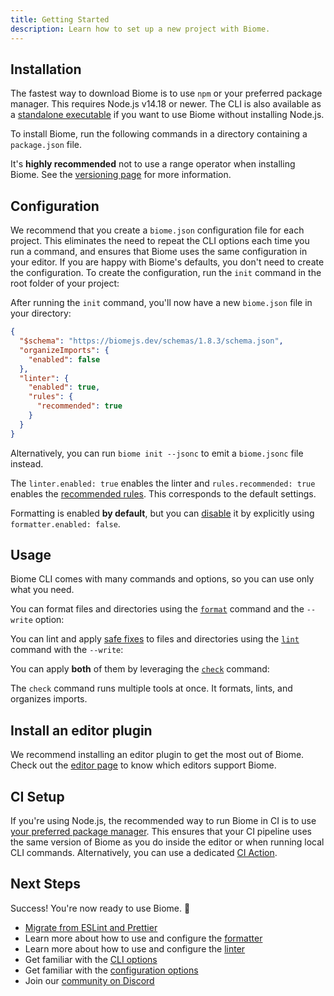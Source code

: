 ```yaml
---
title: Getting Started
description: Learn how to set up a new project with Biome.
---
```



## Installation

The fastest way to download Biome is to use `npm` or your preferred package manager.
This requires Node.js v14.18 or newer.
The CLI is also available as a [standalone executable](/guides/manual-installation) if you want to use Biome without installing Node.js.

To install Biome, run the following commands in a directory containing a `package.json` file.

<PackageManagerCommand
  npm="install --save-dev --save-exact @biomejs/biome"
  pnpm="add --save-dev --save-exact @biomejs/biome"
  yarn="add --dev --exact @biomejs/biome"
  bun="add --dev --exact @biomejs/biome"
/>

It's **highly recommended** not to use a range operator when installing Biome.
See the [versioning page](/internals/versioning/) for more information.

## Configuration

We recommend that you create a `biome.json` configuration file for each project.
This eliminates the need to repeat the CLI options each time you run a command,
and ensures that Biome uses the same configuration in your editor.
If you are happy with Biome's defaults, you don't need to create the configuration.
To create the configuration, run the `init` command in the root folder of your project:

<PackageManagerBiomeCommand command="init"/>

After running the `init` command, you'll now have a new `biome.json` file in your directory:

```json title="biome.json"
{
  "$schema": "https://biomejs.dev/schemas/1.8.3/schema.json",
  "organizeImports": {
    "enabled": false
  },
  "linter": {
    "enabled": true,
    "rules": {
      "recommended": true
    }
  }
}
```

Alternatively, you can run `biome init --jsonc` to emit a `biome.jsonc` file instead.

<PackageManagerBiomeCommand command="init --jsonc"/>

The `linter.enabled: true` enables the linter and `rules.recommended: true` enables the [recommended rules](/linter/rules/).
This corresponds to the default settings.

Formatting is enabled **by default**, but you can [disable](/reference/configuration/#formatterenabled) it by explicitly using `formatter.enabled: false`.

## Usage

Biome CLI comes with many commands and options, so you can use only what you need.

You can format files and directories using the [`format`](/reference/cli#biome-format) command and the `--write` option:

<PackageManagerBiomeCommand command="format --write <files>"/>

You can lint and apply [safe fixes](/linter#safe-fixes) to files and directories using the [`lint`](/reference/cli#biome-lint) command with the `--write`:

<PackageManagerBiomeCommand command="lint --write <files>"/>

You can apply **both** of them by leveraging the [`check`](/reference/cli#biome-check) command:

<PackageManagerBiomeCommand command="check --write <files>"/>

The `check` command runs multiple tools at once.
It formats, lints, and organizes imports.

## Install an editor plugin

We recommend installing an editor plugin to get the most out of Biome.
Check out the [editor page](/guides/integrate-in-editor) to know which editors support Biome.

## CI Setup

If you're using Node.js, the recommended way to run Biome in CI is to use [your preferred package manager](/guides/getting-started#installation).
This ensures that your CI pipeline uses the same version of Biome as you do inside the editor or when running local CLI commands.
Alternatively, you can use a dedicated [CI Action](/recipes/continuous-integration).

## Next Steps

Success! You're now ready to use Biome. 🥳

- [Migrate from ESLint and Prettier](/guides/migrate-eslint-prettier)
- Learn more about how to use and configure the [formatter](/formatter)
- Learn more about how to use and configure the [linter](/linter)
- Get familiar with the [CLI options](/reference/cli)
- Get familiar with the [configuration options](/reference/configuration)
- Join our [community on Discord](https://discord.gg/BypW39g6Yc)
